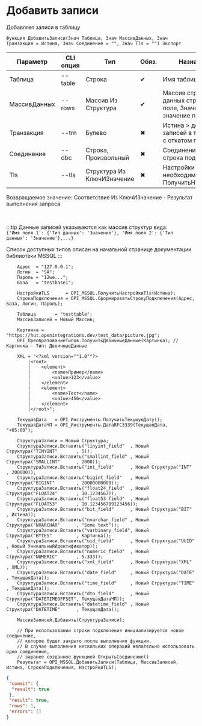 ﻿---
sidebar_position: 10
description: Добавить записи и другие функции для работы с MSSQL в Открытом пакете интеграций - бесплатной open-source библиотеке интеграций для 1С:Предприятие 8, OneScript и CLI
keywords: [1C, 1С, 1С:Предприятие, 1С:Предприятие 8.3, API, Интеграция, Сервисы, Обмен, OneScript, CLI, MSSQL]
---


# Добавить записи
 Добавляет записи в таблицу



`Функция ДобавитьЗаписи(Знач Таблица, Знач МассивДанных, Знач Транзакция = Истина, Знач Соединение = "", Знач Tls = "") Экспорт`

  | Параметр | CLI опция | Тип | Обяз. | Назначение |
  |-|-|-|-|-|
  | Таблица | --table | Строка | &#x2714; | Имя таблицы |
  | МассивДанных | --rows | Массив Из Структура | &#x2714; | Массив структур данных строк: Ключ > поле, Значение > значение поля |
  | Транзакция | --trn | Булево | &#x2716; | Истина > добавление записей в транзакции с откатом при ошибке |
  | Соединение | --dbc | Строка, Произвольный | &#x2716; | Соединение или строка подключения |
  | Tls | --tls | Структура Из КлючИЗначение | &#x2716; | Настройки TLS, если необходимо. См. ПолучитьНастройкиTls |

  
  Возвращаемое значение:   Соответствие Из КлючИЗначение - Результат выполнения запроса

<br/>

:::tip
Данные записей указываются как массив структур вида:<br/>`{'Имя поля 1': {'Тип данных': 'Значение'}, 'Имя поля 2': {'Тип данных': 'Значение'},...}`

Список доступных типов описан на начальной странице документации библиотеки MSSQL
:::
<br/>



```bsl title="Пример использования для 1С:Предприятие/OneScript"
    Адрес  = "127.0.0.1";
    Логин  = "SA";
    Пароль = "12we...";
    База   = "testbase1";

    НастройкиTLS      = OPI_MSSQL.ПолучитьНастройкиTls(Истина);
    СтрокаПодключения = OPI_MSSQL.СформироватьСтрокуПодключения(Адрес, База, Логин, Пароль);

    Таблица       = "testtable";
    МассивЗаписей = Новый Массив;

    Картинка = "https://hut.openintegrations.dev/test_data/picture.jpg";
    OPI_ПреобразованиеТипов.ПолучитьДвоичныеДанные(Картинка); // Картинка - Тип: ДвоичныеДанные

    XML = "<?xml version=""1.0""?>
        |<root>
        |    <element>
        |        <name>Пример</name>
        |        <value>123</value>
        |    </element>
        |    <element>
        |        <name>Тест</name>
        |        <value>456</value>
        |    </element>
        |</root>";

    ТекущаяДата   = OPI_Инструменты.ПолучитьТекущуюДату();
    ТекущаяДатаЧП = OPI_Инструменты.ДатаRFC3339(ТекущаяДата, "+05:00");

    СтруктураЗаписи = Новый Структура;
    СтруктураЗаписи.Вставить("tinyint_field"  , Новый Структура("TINYINT"       , 5));
    СтруктураЗаписи.Вставить("smallint_field" , Новый Структура("SMALLINT"      , 2000));
    СтруктураЗаписи.Вставить("int_field"      , Новый Структура("INT"           , 200000));
    СтруктураЗаписи.Вставить("bigint_field"   , Новый Структура("BIGINT"        , 20000000000));
    СтруктураЗаписи.Вставить("float24_field"  , Новый Структура("FLOAT24"       , 10.1234567));
    СтруктураЗаписи.Вставить("float53_field"  , Новый Структура("FLOAT53"       , 10.123456789123456));
    СтруктураЗаписи.Вставить("bit_field"      , Новый Структура("BIT"           , Истина));
    СтруктураЗаписи.Вставить("nvarchar_field" , Новый Структура("NVARCHAR"      , "Some text"));
    СтруктураЗаписи.Вставить("varbinary_field", Новый Структура("BYTES"         , Картинка));
    СтруктураЗаписи.Вставить("uid_field"      , Новый Структура("UUID"          , Новый УникальныйИдентификатор));
    СтруктураЗаписи.Вставить("numeric_field"  , Новый Структура("NUMERIC"       , 5.333));
    СтруктураЗаписи.Вставить("xml_field"      , Новый Структура("XML"           , XML));
    СтруктураЗаписи.Вставить("date_field"     , Новый Структура("DATE"          , ТекущаяДата));
    СтруктураЗаписи.Вставить("time_field"     , Новый Структура("TIME"          , ТекущаяДата));
    СтруктураЗаписи.Вставить("dto_field"      , Новый Структура("DATETIMEOFFSET", ТекущаяДатаЧП));
    СтруктураЗаписи.Вставить("datetime_field" , Новый Структура("DATETIME"      , ТекущаяДата));

    МассивЗаписей.Добавить(СтруктураЗаписи);

    // При использовании строки подключения инициализируется новое соединение,
    // которое будет закрыто после выполнения функции.
    // В случае выполнения нескольких операций желательно использовать одно соединение,
    // заранее созданное функцией ОткрытьСоединение()
    Результат = OPI_MSSQL.ДобавитьЗаписи(Таблица, МассивЗаписей, Истина, СтрокаПодключения, НастройкиTLS);
```
    



```json title="Результат"
{
 "commit": {
  "result": true
 },
 "result": true,
 "rows": 1,
 "errors": []
}
```

